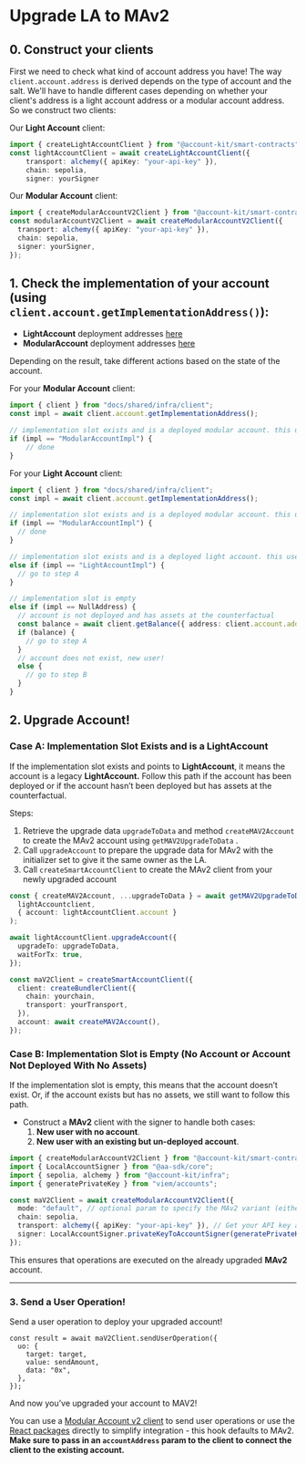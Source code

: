 # Upgrade LA to MAv2

## **0. Construct your clients**

First we need to check what kind of account address you have! The way `client.account.address` is derived depends on the type of account and the salt. We'll have to handle different cases depending on whether your client's
address is a light account address or a modular account address. So we construct two clients:

Our **Light Account** client:

```ts
import { createLightAccountClient } from "@account-kit/smart-contracts";
const lightAccountClient = await createLightAccountClient({
    transport: alchemy({ apiKey: "your-api-key" }),
    chain: sepolia,
    signer: yourSigner
```

Our **Modular Account** client:

```ts
import { createModularAccountV2Client } from "@account-kit/smart-contracts";
const modularAccountV2Client = await createModularAccountV2Client({
  transport: alchemy({ apiKey: "your-api-key" }),
  chain: sepolia,
  signer: yourSigner,
});
```

## **1. Check the implementation of your account (using `client.account.getImplementationAddress()`):**

- **LightAccount** deployment addresses [here](https://github.com/alchemyplatform/light-account/tree/v2.0.0/deployments)
- **ModularAccount** deployment addresses [here](https://github.com/alchemyplatform/modular-account/tree/develop/deployments)

Depending on the result, take different actions based on the state of the account.

For your **Modular Account** client:

```ts
import { client } from "docs/shared/infra/client";
const impl = await client.account.getImplementationAddress();

// implementation slot exists and is a deployed modular account. this user has a modular account at the modular account counterfactual address. no work needs to be done.
if (impl == "ModularAccountImpl") {
    // done
}
```

For your **Light Account** client:

```ts
import { client } from "docs/shared/infra/client";
const impl = await client.account.getImplementationAddress();

// implementation slot exists and is a deployed modular account. this user has a modular account at the light account address. no need to upgrade.
if (impl == "ModularAccountImpl") {
  // done
}

// implementation slot exists and is a deployed light account. this user has a light account at the light account address. we need to initiate an upgrade for the user.
else if (impl == "LightAccountImpl") {
  // go to step A
}

// implementation slot is empty
else if (impl == NullAddress) {
  // account is not deployed and has assets at the counterfactual
  const balance = await client.getBalance({ address: client.account.address });
  if (balance) {
    // go to step A
  }
  // account does not exist, new user!
  else {
    // go to step B
  }
}
```

## **2. Upgrade Account!**

### **Case A: Implementation Slot Exists and is a LightAccount**

If the implementation slot exists and points to **LightAccount**, it means the account is a legacy **LightAccount.** Follow this path if the account has been deployed or if the account hasn’t been deployed but has assets at the counterfactual.

Steps:

1. Retrieve the upgrade data `upgradeToData` and method `createMAV2Account` to create the MAv2 account using `getMAV2UpgradeToData` .
2. Call `upgradeAccount` to prepare the upgrade data for MAv2 with the initializer set to give it the same owner as the LA.
3. Call `createSmartAccountClient` to create the MAv2 client from your newly upgraded account

```ts
const { createMAV2Account, ...upgradeToData } = await getMAV2UpgradeToData(
  lightAccountclient,
  { account: lightAccountClient.account }
);

await lightAccountClient.upgradeAccount({
  upgradeTo: upgradeToData,
  waitForTx: true,
});

const maV2Client = createSmartAccountClient({
  client: createBundlerClient({
    chain: yourchain,
    transport: yourTransport,
  }),
  account: await createMAV2Account(),
});
```

### **Case B: Implementation Slot is Empty (No Account or Account Not Deployed With No Assets)**

If the implementation slot is empty, this means that the account doesn’t exist. Or, if the account exists but has no assets, we still want to follow this path.

- Construct a **MAv2** client with the signer to handle both cases:
  1. **New user with no account**.
  2. **New user with an existing but un-deployed account**.

```ts twoslash [modular-account-v2.ts]
import { createModularAccountV2Client } from "@account-kit/smart-contracts";
import { LocalAccountSigner } from "@aa-sdk/core";
import { sepolia, alchemy } from "@account-kit/infra";
import { generatePrivateKey } from "viem/accounts";

const maV2Client = await createModularAccountV2Client({
  mode: "default", // optional param to specify the MAv2 variant (either "default" or "7702")
  chain: sepolia,
  transport: alchemy({ apiKey: "your-api-key" }), // Get your API key at https://dashboard.alchemy.com/apps or http("RPC_URL") for non-alchemy infra
  signer: LocalAccountSigner.privateKeyToAccountSigner(generatePrivateKey()),
});
```


This ensures that operations are executed on the already upgraded **MAv2** account.

---

### **3. Send a User Operation!**

Send a user operation to deploy your upgraded account!

```tsx
const result = await maV2Client.sendUserOperation({
  uo: {
    target: target,
    value: sendAmount,
    data: "0x",
  },
});
```

And now you’ve upgraded your account to MAV2! 

You can use a [Modular Account v2 client](/smart-contracts/modular-account-v2/getting-started#creating-a-modular-account-v2-client) to send user operations or use the [React packages](/react/how-to-set-up-smart-account-client#usage) directly to simplify integration - this hook defaults to MAv2. **Make sure to pass in an `accountAddress` param to the client to connect the client to the existing account.** 
